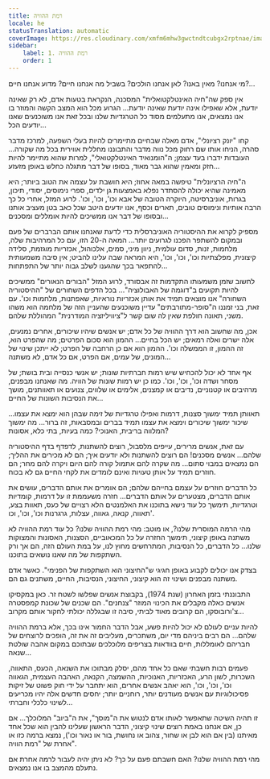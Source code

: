 ```yaml
---
title: רמת ההוויה
locale: he
statusTranslation: automatic
coverImage: https://res.cloudinary.com/xmfm6mhw3gwctndtcubgx2rptnae/image/upload/v1740468922/small_cover_tratado_de_psicologia_revolucionaria_a4c0dca4e0.webp
sidebar:
    label: 1. רמת ההוויה
    order: 1
---
```

מי אנחנו? מאין באנו? לאן אנחנו הולכים? בשביל מה אנחנו חיים? מדוע אנחנו חיים?...

אין ספק שה"חיה האינטלקטואלית" המסכנה, הנקראת בטעות אדם, לא רק שאינה יודעת, אלא שאפילו אינה יודעת שאינה יודעת... הגרוע מכל הוא המצב הקשה והמוזר בו אנו נמצאים, אנו מתעלמים מסוד כל הטרגדיות שלנו ובכל זאת אנו משוכנעים שאנו יודעים הכל...

קחו "יונק רציונלי", אדם מאלה שבחיים מתיימרים להיות בעלי השפעה, למרכז מדבר סהרה, הניחו אותו שם רחוק מכל נווה מדבר והתבוננו מחללית אווירית בכל מה שקורה... העובדות ידברו בעד עצמן; ה"הומנואיד האינטלקטואלי", למרות שהוא מתיימר להיות חזק ומאמין שהוא גבר מאוד, בסופו של דבר מתגלה כחלש באופן מזעזע...

ה"חיה הרציונלית" טיפשה במאה אחוז; היא חושבת על עצמה את הטוב ביותר; היא מאמינה שהיא יכולה להסתדר נפלא באמצעות גן ילדים, ספרי נימוסים, יסודי, תיכון, בגרות, אוניברסיטה, היוקרה הטובה של אבא וכו', וכו', וכו'. לרוע המזל, אחרי כל כך הרבה אותיות ונימוסים טובים, תארים וכסף, אנו יודעים היטב שכל כאב בטן מעציב אותנו ובסופו של דבר אנו ממשיכים להיות אומללים ומסכנים...

מספיק לקרוא את ההיסטוריה האוניברסלית כדי לדעת שאנחנו אותם הברברים של פעם ובמקום להשתפר הפכנו לגרועים יותר... המאה ה-20 הזו, עם כל המרהיבות שלה, מלחמות, זנות, סדום עולמית, ניוון מיני, סמים, אלכוהול, אכזריות מוגזמת, סלידה קיצונית, מפלצתיות וכו', וכו', וכו', היא המראה שבה עלינו להביט; אין סיבה משמעותית להתפאר בכך שהגענו לשלב גבוה יותר של התפתחות...

לחשוב שזמן משמעותו התקדמות זה אבסורד, לרוע המזל "הבורים הנאורים" ממשיכים להיות תקועים ב"דוגמה של האבולוציה"... בכל הדפים השחורים של "ההיסטוריה השחורה" אנו מוצאים תמיד את אותן אכזריות נוראיות, שאפתנות, מלחמות וכו'. עם זאת, בני זמננו ה"סופר-מתורבתים" עדיין משוכנעים שהעניין הזה של מלחמה הוא משהו משני, תאונה חולפת שאין לה שום קשר ל"ציוויליזציה המודרנית" המהוללת שלהם.

אכן, מה שחשוב הוא דרך ההוויה של כל אדם; יש אנשים שיהיו שיכורים, אחרים נמנעים, אלה ישרים ואלה רמאים; יש הכל בחיים... ההמון הוא סכום הפרטים; מה שהפרט הוא, זה ההמון, זו הממשלה וכו'. ההמון הוא אם כן הרחבה של הפרט; לא ייתכן שינוי של המונים, של עמים, אם הפרט, אם כל אדם, לא משתנה...

אף אחד לא יכול להכחיש שיש רמות חברתיות שונות; יש אנשי כנסייה ובית בושת; של מסחר ושדה וכו', וכו', וכו'. כמו כן יש רמות שונות של הוויה. מה שאנחנו מבפנים, מרהיבים או קטנוניים, נדיבים או קמצנים, אלימים או שלווים, צנועים או תאוותנים, מושך את הנסיבות השונות של החיים...

תאוותן תמיד ימשוך סצנות, דרמות ואפילו טרגדיות של זימה שבהן הוא ימצא את עצמו... שיכור ימשוך שיכורים וימצא את עצמו תמיד בברים ובמסבאות, זה ברור... מה ימשוך המלווה בריבית, האנוכי? כמה בעיות, בתי כלא, אסונות?

עם זאת, אנשים מרירים, עייפים מלסבול, רוצים להשתנות, לדפדף בדף ההיסטוריה שלהם... אנשים מסכנים! הם רוצים להשתנות ולא יודעים איך; הם לא מכירים את ההליך; הם נמצאים במבוי סתום... מה שקרה להם אתמול קורה להם היום ויקרה להם מחר; הם חוזרים תמיד על אותן טעויות ואינם לומדים את לקחי החיים גם לא בכוח.

כל הדברים חוזרים על עצמם בחייהם שלהם; הם אומרים את אותם הדברים, עושים את אותם הדברים, מצטערים על אותם הדברים... חזרה משעממת זו על דרמות, קומדיות וטרגדיות, תימשך כל עוד נישא בתוכנו את האלמנטים הלא רצויים של כעס, תאוות בצע, תאווה, קנאה, גאווה, עצלות, גרגרנות וכו', וכו', וכו'.

מהי הרמה המוסרית שלנו?, או מוטב: מהי רמת ההוויה שלנו? כל עוד רמת ההוויה לא משתנה באופן קיצוני, תימשך החזרה על כל המכאוביים, הסצנות, האסונות והמצוקות שלנו... כל הדברים, כל הנסיבות, המתרחשים מחוץ לנו, על במת העולם הזה, הם אך ורק השתקפות של מה שאנו נושאים בתוכנו.

בצדק אנו יכולים לקבוע באופן חגיגי ש"החיצוני הוא השתקפות של הפנימי". כאשר אדם משתנה מבפנים ושינוי זה הוא קיצוני, החיצוני, הנסיבות, החיים, משתנים גם הם.

התבוננתי בזמן האחרון (שנת 1974), בקבוצת אנשים שפלשו לשטח זר. כאן במקסיקו אנשים כאלה מקבלים את הכינוי המוזר "צנחנים". הם שכנים של שכונת קמפסטרה צ'ורובוסקו, הם קרובים מאוד לביתי, סיבה זו שבגללה יכולתי לחקור אותם מקרוב...

להיות עניים לעולם לא יכול להיות פשע, אבל הדבר החמור אינו בכך, אלא ברמת ההוויה שלהם... הם רבים ביניהם מדי יום, משתכרים, מעליבים זה את זה, הופכים לרוצחים של חבריהם לאומללות, חיים בוודאות בצריפים מלוכלכים שבתוכם במקום אהבה שולטת שנאה...

פעמים רבות חשבתי שאם כל אחד מהם, יסלק מבתוכו את השנאה, הכעס, התאווה, השכרות, לשון הרע, האכזריות, האנוכיות, ההשמצה, הקנאה, האהבה העצמית, הגאווה וכו', וכו', וכו', הוא יאהב אנשים אחרים, הוא יתחבר על ידי חוק פשוט של זיקות פסיכולוגיות עם אנשים מעודנים יותר, רוחניים יותר; יחסים חדשים אלה יהיו מכריעים לשינוי כלכלי וחברתי...

זו תהיה השיטה שתאפשר לאותו אדם לנטוש את ה"מוסך", את ה"ביוב" המלוכלך... אם כן, אם אנחנו באמת רוצים שינוי קיצוני, הדבר הראשון שעלינו להבין הוא שכל אחד מאיתנו (בין אם הוא לבן או שחור, צהוב או נחושת, בור או נאור וכו'), נמצא ברמה כזו או אחרת של "רמת הוויה".

מהי רמת ההוויה שלנו? האם חשבתם פעם על כך? לא ניתן יהיה לעבור לרמה אחרת אם נתעלם מהמצב בו אנו נמצאים.

